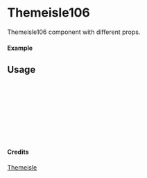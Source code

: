 
<Meta of={Themeisle106} title="Themeisle/Themeisle106" />

# Themeisle106

Themeisle106 component with different props.

#### Example

<Canvas of={Themeisle106.Primary} />

## Usage

```ts
import { Themeisle106 } from "yadl-ui";

const Example = () => {
  return (
      <Themeisle106 />
  );
};

export default Example;
```

#### Credits
[Themeisle](https://themeisle.com/illustrations)
